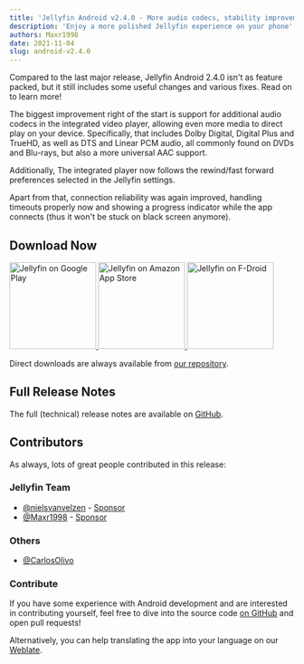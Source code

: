 ```yaml
---
title: 'Jellyfin Android v2.4.0 - More audio codecs, stability improvements and various tweaks'
description: 'Enjoy a more polished Jellyfin experience on your phone'
authors: Maxr1998
date: 2021-11-04
slug: android-v2.4.0
---
```


Compared to the last major release, Jellyfin Android 2.4.0 isn't as feature packed, but it still includes some useful changes and various fixes. Read on to learn more!

<!--truncate-->

The biggest improvement right of the start is support for additional audio codecs in the integrated video player, allowing even more media to direct play on your device. Specifically, that includes Dolby Digital, Digital Plus and TrueHD, as well as DTS and Linear PCM audio, all commonly found on DVDs and Blu-rays, but also a more universal AAC support.

Additionally, The integrated player now follows the rewind/fast forward preferences selected in the Jellyfin settings.

Apart from that, connection reliability was again improved, handling timeouts properly now and showing a progress indicator while the app connects (thus it won't be stuck on black screen anymore).

## Download Now

<a className="margin-right--md" href="https://play.google.com/store/apps/details?id=org.jellyfin.mobile">
  <img width="153" alt="Jellyfin on Google Play" src="/images/store-icons/google-play.png" />
</a>

<a className="margin-right--md" href="https://www.amazon.com/gp/product/B081RFTTQ9">
  <img width="153" alt="Jellyfin on Amazon App Store" src="/images/store-icons/amazon.png" />
</a>

<a href="https://f-droid.org/en/packages/org.jellyfin.mobile/">
  <img width="153" alt="Jellyfin on F-Droid" src="/images/store-icons/fdroid.png" />
</a>

Direct downloads are always available from [our repository](https://repo.jellyfin.org/releases/client/android/).

## Full Release Notes

The full (technical) release notes are available on [GitHub](https://github.com/jellyfin/jellyfin-android/releases/tag/v2.4.0).

## Contributors

As always, lots of great people contributed in this release:

### Jellyfin Team

- [@nielsvanvelzen](https://github.com/nielsvanvelzen) - [Sponsor](https://github.com/sponsors/nielsvanvelzen)
- [@Maxr1998](https://github.com/Maxr1998) - [Sponsor](https://github.com/sponsors/Maxr1998)

### Others

- [@CarlosOlivo](https://github.com/CarlosOlivo)

### Contribute

If you have some experience with Android development and are interested in contributing yourself, feel free to dive into the source code [on GitHub](https://github.com/jellyfin/jellyfin-android) and open pull requests!

Alternatively, you can help translating the app into your language on our [Weblate](https://translate.jellyfin.org/projects/jellyfin-android/jellyfin-android/).
